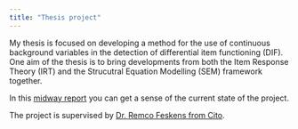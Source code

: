 ```yaml
---
title: "Thesis project"
---
```


My thesis is focused on developing a method for the use of continuous background variables in the detection of differential item functioning (DIF). One aim of the thesis is to bring developments from both the Item Response Theory (IRT) and the Strucutral Equation Modelling (SEM) framework together.

In this [midway report](static/midway_thesis.pdf) you can get a sense of the current state of the project.

The project is supervised by [Dr. Remco Feskens from Cito](https://www.cito.nl/kennis-en-innovatie/psychometrisch-onderzoek-en-dienstverlening/team/remco-feskens).